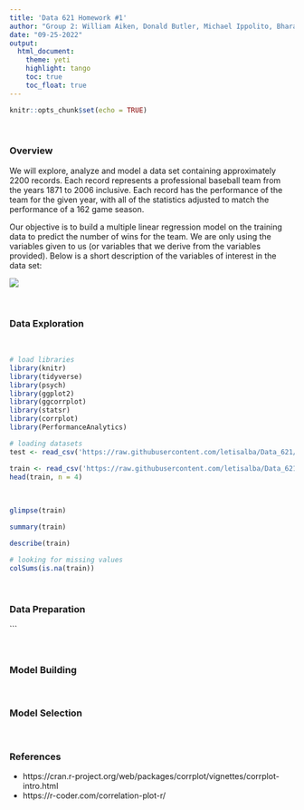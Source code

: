 ```yaml
---
title: 'Data 621 Homework #1'
author: "Group 2: William Aiken, Donald Butler, Michael Ippolito, Bharani Nittala, Leticia Salazar and Santiago Torres"
date: "09-25-2022"
output:
  html_document:
    theme: yeti
    highlight: tango
    toc: true
    toc_float: true
---
```


```r
knitr::opts_chunk$set(echo = TRUE)
```

$~$

### **Overview**
We will explore, analyze and model a data set containing approximately 2200 records. Each record represents a professional baseball team from the years 1871 to 2006 inclusive. Each record has the performance of the team for the given year, with all of the statistics adjusted to match the performance of a 162 game season.

Our objective is to build a multiple linear regression model on the training data to predict the number of wins for the team. We are only using the variables given to us (or variables that we derive from the variables provided). Below is a short description of the variables of interest in the data set:

![](/Users/letiix3/Desktop/Data_621/Homework_1/Images/homework1_table.png)

$~$

### **Data Exploration**

$~$

```r
# load libraries
library(knitr)
library(tidyverse)
library(psych)
library(ggplot2)
library(ggcorrplot)
library(statsr)
library(corrplot)
library(PerformanceAnalytics)
```


```r
# loading datasets
test <- read_csv('https://raw.githubusercontent.com/letisalba/Data_621/master/Homework_1/csv/moneyball-evaluation-data.csv')

train <- read_csv('https://raw.githubusercontent.com/letisalba/Data_621/master/Homework_1/csv/moneyball-training-data.csv')
head(train, n = 4)
```

$~$


```r
glimpse(train)
```


```r
summary(train)
```


```r
describe(train)
```



```r
# looking for missing values
colSums(is.na(train))
```




$~$


### **Data Preparation**

```

$~$


### **Model Building**


$~$


### **Model Selection**


$~$


### **References**

* https://cran.r-project.org/web/packages/corrplot/vignettes/corrplot-intro.html
* https://r-coder.com/correlation-plot-r/
